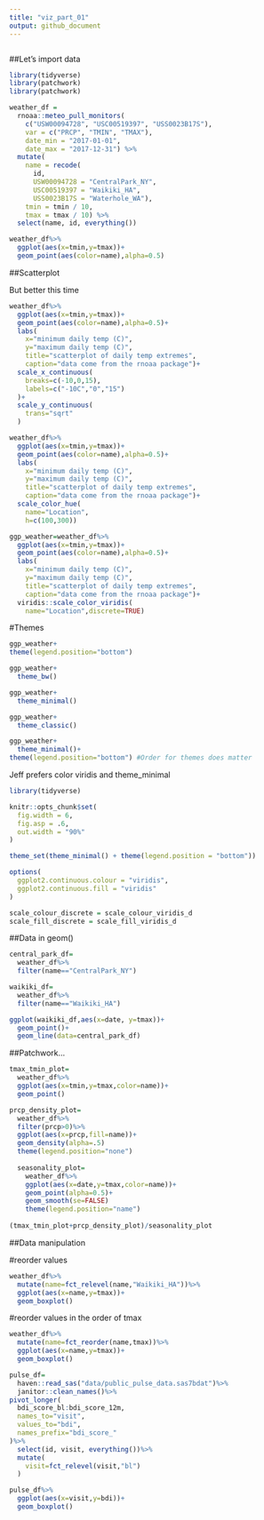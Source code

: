 ```yaml
---
title: "viz_part_01"
output: github_document
---
```


```r

```

##Let's import data

```r
library(tidyverse)
library(patchwork)
library(patchwork)
```

```r
weather_df = 
  rnoaa::meteo_pull_monitors(
    c("USW00094728", "USC00519397", "USS0023B17S"),
    var = c("PRCP", "TMIN", "TMAX"), 
    date_min = "2017-01-01",
    date_max = "2017-12-31") %>%
  mutate(
    name = recode(
      id, 
      USW00094728 = "CentralPark_NY", 
      USC00519397 = "Waikiki_HA",
      USS0023B17S = "Waterhole_WA"),
    tmin = tmin / 10,
    tmax = tmax / 10) %>%
  select(name, id, everything())
```

```r
weather_df%>%
  ggplot(aes(x=tmin,y=tmax))+
  geom_point(aes(color=name),alpha=0.5)
```

##Scatterplot

But better this time

```r
weather_df%>%
  ggplot(aes(x=tmin,y=tmax))+
  geom_point(aes(color=name),alpha=0.5)+
  labs(
    x="minimum daily temp (C)",
    y="maximum daily temp (C)",
    title="scatterplot of daily temp extremes",
    caption="data come from the rnoaa package")+
  scale_x_continuous(
    breaks=c(-10,0,15),
    labels=c("-10C","0","15")
  )+
  scale_y_continuous(
    trans="sqrt"
  )
```


```r
weather_df%>%
  ggplot(aes(x=tmin,y=tmax))+
  geom_point(aes(color=name),alpha=0.5)+
  labs(
    x="minimum daily temp (C)",
    y="maximum daily temp (C)",
    title="scatterplot of daily temp extremes",
    caption="data come from the rnoaa package")+
  scale_color_hue(    
    name="Location",
    h=c(100,300))
```

```r
ggp_weather=weather_df%>%
  ggplot(aes(x=tmin,y=tmax))+
  geom_point(aes(color=name),alpha=0.5)+
  labs(
    x="minimum daily temp (C)",
    y="maximum daily temp (C)",
    title="scatterplot of daily temp extremes",
    caption="data come from the rnoaa package")+
  viridis::scale_color_viridis(    
    name="Location",discrete=TRUE)
```

#Themes
```r
ggp_weather+
theme(legend.position="bottom")
```

```r
ggp_weather+
  theme_bw()
```

```r
ggp_weather+
  theme_minimal()
```

```r
ggp_weather+
  theme_classic()
```

```r
ggp_weather+
  theme_minimal()+
theme(legend.position="bottom") #Order for themes does matter
``` 

Jeff prefers color viridis and theme_minimal

```r
library(tidyverse)

knitr::opts_chunk$set(
  fig.width = 6,
  fig.asp = .6,
  out.width = "90%"
)

theme_set(theme_minimal() + theme(legend.position = "bottom"))

options(
  ggplot2.continuous.colour = "viridis",
  ggplot2.continuous.fill = "viridis"
)

scale_colour_discrete = scale_colour_viridis_d
scale_fill_discrete = scale_fill_viridis_d
```

##Data in geom()
```r
central_park_df=
  weather_df%>%
  filter(name=="CentralPark_NY")

waikiki_df=
  weather_df%>%
  filter(name=="Waikiki_HA")

ggplot(waikiki_df,aes(x=date, y=tmax))+
  geom_point()+
  geom_line(data=central_park_df)
```

##Patchwork...

```r
tmax_tmin_plot=
  weather_df%>%
  ggplot(aes(x=tmin,y=tmax,color=name))+
  geom_point()

prcp_density_plot=
  weather_df%>%
  filter(prcp>0)%>%
  ggplot(aes(x=prcp,fill=name))+
  geom_density(alpha=.5)
  theme(legend.position="none")
  
  seasonality_plot=
    weather_df%>%
    ggplot(aes(x=date,y=tmax,color=name))+
    geom_point(alpha=0.5)+
    geom_smooth(se=FALSE)
    theme(legend.position="name")
    
(tmax_tmin_plot+prcp_density_plot)/seasonality_plot

```

##Data manipulation

#reorder values
```r
weather_df%>%
  mutate(name=fct_relevel(name,"Waikiki_HA"))%>%
  ggplot(aes(x=name,y=tmax))+
  geom_boxplot()
```

#reorder values in the order of tmax
```r
weather_df%>%
  mutate(name=fct_reorder(name,tmax))%>%
  ggplot(aes(x=name,y=tmax))+
  geom_boxplot()
```

```r
pulse_df=
  haven::read_sas("data/public_pulse_data.sas7bdat")%>%
  janitor::clean_names()%>%
pivot_longer(
  bdi_score_bl:bdi_score_12m,
  names_to="visit",
  values_to="bdi",
  names_prefix="bdi_score_"
)%>%
  select(id, visit, everything())%>%
  mutate(
    visit=fct_relevel(visit,"bl")
  )

pulse_df%>%
  ggplot(aes(x=visit,y=bdi))+
  geom_boxplot()

```




